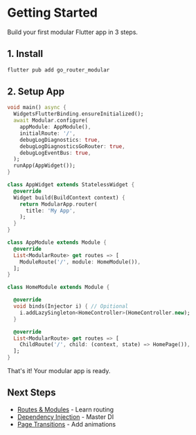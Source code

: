 # Getting Started

Build your first modular Flutter app in 3 steps.

## 1. Install

```bash
flutter pub add go_router_modular
```


## 2. Setup App

```dart
void main() async {
  WidgetsFlutterBinding.ensureInitialized();
  await Modular.configure(
    appModule: AppModule(),
    initialRoute: '/',
    debugLogDiagnostics: true,
    debugLogDiagnosticsGoRouter: true,
    debugLogEventBus: true,
  );
  runApp(AppWidget());
}

class AppWidget extends StatelessWidget {
  @override
  Widget build(BuildContext context) {
    return ModularApp.router(
      title: 'My App',
    );
  }
}

class AppModule extends Module {
  @override
  List<ModularRoute> get routes => [
    ModuleRoute('/', module: HomeModule()),
  ];
}

class HomeModule extends Module {

  @override
  void binds(Injector i) { // Opitional
    i.addLazySingleton<HomeController>(HomeController.new);
  }

  @override
  List<ModularRoute> get routes => [
    ChildRoute('/', child: (context, state) => HomePage()),
  ];
}
```

That's it! Your modular app is ready.


## Next Steps

- [Routes & Modules](/routes/routes-system) - Learn routing
- [Dependency Injection](/dependency-injection) - Master DI
- [Page Transitions](/routes/transitions) - Add animations